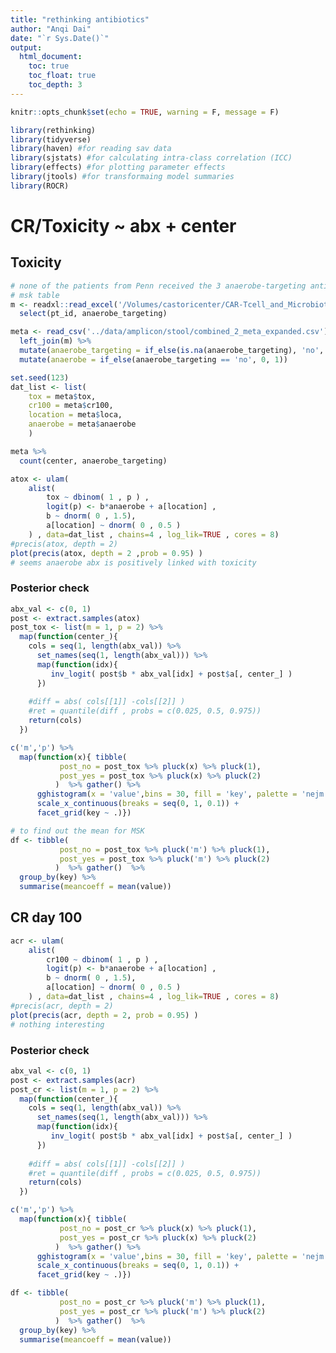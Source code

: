 ```yaml
---
title: "rethinking antibiotics"
author: "Anqi Dai"
date: "`r Sys.Date()`"
output:
  html_document:
    toc: true
    toc_float: true
    toc_depth: 3
---
```


```r
knitr::opts_chunk$set(echo = TRUE, warning = F, message = F)
```
 
```r
library(rethinking)
library(tidyverse)  
library(haven) #for reading sav data
library(sjstats) #for calculating intra-class correlation (ICC)
library(effects) #for plotting parameter effects
library(jtools) #for transformaing model summaries
library(ROCR)
```

# CR/Toxicity ~ abx + center

## Toxicity

```r
# none of the patients from Penn received the 3 anaerobe-targeting antibiotics in the 4 weeks prior to CAR T cell infusion
# msk table
m <- readxl::read_excel('/Volumes/castoricenter/CAR-Tcell_and_Microbiota/MSK/antibiotics/sean_table/abx_table_msk_sean.xlsx') %>% 
  select(pt_id, anaerobe_targeting)

meta <- read_csv('../data/amplicon/stool/combined_2_meta_expanded.csv') %>% 
  left_join(m) %>% 
  mutate(anaerobe_targeting = if_else(is.na(anaerobe_targeting), 'no', anaerobe_targeting)) %>% 
  mutate(anaerobe = if_else(anaerobe_targeting == 'no', 0, 1))

set.seed(123)
dat_list <- list(
    tox = meta$tox,
    cr100 = meta$cr100,
    location = meta$loca,
    anaerobe = meta$anaerobe
    )

meta %>% 
  count(center, anaerobe_targeting) 
```

```r
atox <- ulam(
    alist(
        tox ~ dbinom( 1 , p ) ,
        logit(p) <- b*anaerobe + a[location] ,
        b ~ dnorm( 0 , 1.5), 
        a[location] ~ dnorm( 0 , 0.5 )
    ) , data=dat_list , chains=4 , log_lik=TRUE , cores = 8)
#precis(atox, depth = 2)
plot(precis(atox, depth = 2 ,prob = 0.95) ) 
# seems anaerobe abx is positively linked with toxicity 
```
### Posterior check

```r
abx_val <- c(0, 1)
post <- extract.samples(atox)
post_tox <- list(m = 1, p = 2) %>% 
  map(function(center_){
    cols = seq(1, length(abx_val)) %>% 
      set_names(seq(1, length(abx_val))) %>% 
      map(function(idx){
         inv_logit( post$b * abx_val[idx] + post$a[, center_] ) 
      })
    
    #diff = abs( cols[[1]] -cols[[2]] )
    #ret = quantile(diff , probs = c(0.025, 0.5, 0.975))
    return(cols)
  })

c('m','p') %>% 
  map(function(x){ tibble(
           post_no = post_tox %>% pluck(x) %>% pluck(1),
           post_yes = post_tox %>% pluck(x) %>% pluck(2)
          )  %>% gather() %>% 
      gghistogram(x = 'value',bins = 30, fill = 'key', palette = 'nejm', color = 'white',title = str_glue('{x}')) +
      scale_x_continuous(breaks = seq(0, 1, 0.1)) +
      facet_grid(key ~ .)})

# to find out the mean for MSK
df <- tibble(
           post_no = post_tox %>% pluck('m') %>% pluck(1),
           post_yes = post_tox %>% pluck('m') %>% pluck(2)
          )  %>% gather()  %>% 
  group_by(key) %>% 
  summarise(meancoeff = mean(value))
```

## CR day 100 

```r
acr <- ulam(  
    alist(
        cr100 ~ dbinom( 1 , p ) ,
        logit(p) <- b*anaerobe + a[location] ,
        b ~ dnorm( 0 , 1.5), 
        a[location] ~ dnorm( 0 , 0.5 )
    ) , data=dat_list , chains=4 , log_lik=TRUE , cores = 8)
#precis(acr, depth = 2)
plot(precis(acr, depth = 2, prob = 0.95) ) 
# nothing interesting 
```
### Posterior check

```r
abx_val <- c(0, 1)
post <- extract.samples(acr)
post_cr <- list(m = 1, p = 2) %>% 
  map(function(center_){
    cols = seq(1, length(abx_val)) %>% 
      set_names(seq(1, length(abx_val))) %>% 
      map(function(idx){
         inv_logit( post$b * abx_val[idx] + post$a[, center_] ) 
      })
    
    #diff = abs( cols[[1]] -cols[[2]] )
    #ret = quantile(diff , probs = c(0.025, 0.5, 0.975))
    return(cols)
  })

c('m','p') %>% 
  map(function(x){ tibble(
           post_no = post_cr %>% pluck(x) %>% pluck(1),
           post_yes = post_cr %>% pluck(x) %>% pluck(2)
          )  %>% gather() %>% 
      gghistogram(x = 'value',bins = 30, fill = 'key', palette = 'nejm', color = 'white',title = str_glue('{x}')) +
      scale_x_continuous(breaks = seq(0, 1, 0.1)) +
      facet_grid(key ~ .)})

df <- tibble(
           post_no = post_cr %>% pluck('m') %>% pluck(1),
           post_yes = post_cr %>% pluck('m') %>% pluck(2)
          )  %>% gather()  %>% 
  group_by(key) %>% 
  summarise(meancoeff = mean(value))
```

